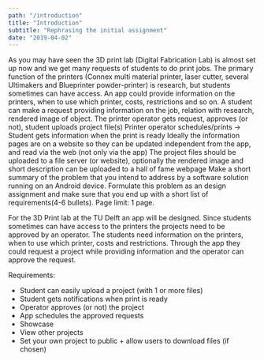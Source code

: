 ```yaml
---
path: "/introduction"
title: "Introduction"
subtitle: "Rephrasing the initial assignment"
date: "2019-04-02"
---
```


As you may have seen the 3D print lab (Digital Fabrication Lab) is almost set up now and we get many requests of students to do print jobs. The primary function of the printers (Connex multi material printer, laser cutter, several Ultimakers and Blueprinter powder-printer) is research, but students sometimes can have access. An app could provide information on the printers, when to use which printer, costs, restrictions and so on. A student can make a request providing information on the job, relation with research, rendered image of object.
The printer operator gets request, approves (or not), student uploads project file(s)
Printer operator schedules/prints → Student gets information when the print is ready
Ideally the information pages are on a website so they can be updated independent from the app, and read via the web (not only via the app)
The project files should be uploaded to a file server (or website), optionally the rendered image and short description can be uploaded to a hall of fame webpage
Make a short summary of the problem that you intend to address by a software solution running on an Android device. Formulate this problem as an design assignment and make sure that you end up with a short list of requirements(4-6 bullets).
Page limit: 1 page.

For the 3D Print lab at the TU Delft an app will be designed. Since students sometimes can have access to the printers the projects need to be approved by an operator. The students need information on the printers, when to use which printer, costs and restrictions. Through the app they could request a project while providing information and the operator can approve the request.

Requirements:

- Student can easily upload a project (with 1 or more files)
- Student gets notifications when print is ready
- Operator approves (or not) the project
- App schedules the approved requests
- Showcase
- View other projects
- Set your own project to public + allow users to download files (if chosen)
